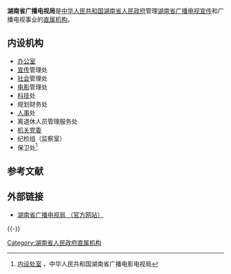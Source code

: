 {{Infobox PRCG
|机构名称=湖南省广播电视局
|标志1=Red star.svg
|标志1说明=[[印章|印章]][[s:国务院关于国家行政机关和企业事业单位社会团体印章管理的规定|规定]]：[[直径|直径]]?厘米，中央刊[[五角星|五角星]]。
|职位1=局长
|人员1=[[张严_(1963年)|张　严]]
|职位2=副局长
|人员2=毛良才{{wrap}}蒋强先{{wrap}}王国庆
|人数2=3
|成立时间=
|上级机构=[[湖南省人民政府|湖南省人民政府]]
|机构类型=[[湖南省人民政府直属机构|湖南省人民政府直属机构]]
|行政级别=正地厅级
|前身=
|地址1=[[湖南省|湖南省]][[长沙市|长沙市]][[金鹰影视文化城|金鹰影视文化城]]
|网站=湖南省广播电视局
|网址=https://gbdsj.hunan.gov.cn/
}}
'''湖南省广播电视局 '''是[[中华人民共和国|中华人民共和国]][[湖南省人民政府|湖南省人民政府]]管理[[湖南省|湖南省]][[广播|广播]][[电视|电视]][[宣传|宣传]]和广播电视事业的[[湖南省人民政府直属机构|直属机构]]。

==内设机构==
*[[办公室|办公室]] 
*[[宣传|宣传]]管理处 
*[[社会|社会]]管理处 
*[[电影|电影]]管理处 
*[[科技|科技]]处 
*规划财务处 
*[[人事|人事]]处 
*离退休人员管理服务处 
*[[机关党委|机关党委]] 
*纪检组（监察室） 
*保卫处<ref>[http://www.hnbb.gov.cn/html/AboutUs/Jgsz/ 内设处室] {{webarchive|url=https://web.archive.org/web/20111122101535/http://www.hnbb.gov.cn/html/AboutUs/Jgsz/ |date=2011-11-22 }}，中华人民共和国湖南省广播电影电视局 </ref>

==参考文献==
{{Reflist}}

==外部链接==
*[https://gbdsj.hunan.gov.cn/ 湖南省广播电视局 （官方网站）] {{Wayback|url=https://gbdsj.hunan.gov.cn/ |date=20210225091239 }}

{{-}}
{{湖南省人民政府}}

[[Category:湖南省人民政府直属机构|Category:湖南省人民政府直属机构]]